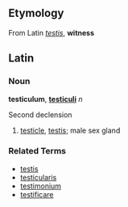 ==Etymology==
From Latin ''[[testis]]'', '''witness'''

==Latin==
===Noun===
'''testiculum''', '''[[testiculi]]''' ''n''

Second declension

# [[testicle]], [[testis]]; male sex gland

===Related Terms===
*[[testis]]
*[[testicularis]]
*[[testimonium]]
*[[testificare]]